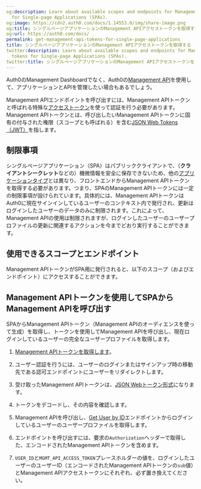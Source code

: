 ```yaml
---
og:description: Learn about available scopes and endpoints for Management API tokens
  for Single-page Applications (SPAs).
og:image: https://cdn2.auth0.com/docs/1.14553.0/img/share-image.png
og:title: シングルページアプリケーションのManagement APIアクセストークンを取得する
og:url: https://auth0.com/docs/
permalink: get-management-api-tokens-for-single-page-applications
title: シングルページアプリケーションのManagement APIアクセストークンを取得する
twitter:description: Learn about available scopes and endpoints for Management API
  tokens for Single-page Applications (SPAs).
twitter:title: シングルページアプリケーションのManagement APIアクセストークンを取得する
---
```


Auth0のManagement Dashboardでなく、Auth0の[Management API](/api/management/v2#!)を使用して、アプリケーションとAPIを管理したい場合もあるでしょう。

Management APIエンドポイントを呼び出すには、Management APIトークンと呼ばれる特殊な[アクセストークン](/security/tokens/access-tokens)を使って認証を行う必要があります。Management APIトークンとは、呼び出したいManagement APIトークンに固有の付与された権限（スコープとも呼ばれる）を含む[JSON Web Tokens（JWT）](/security/tokens/json-web-tokens)を指します。

## 制限事項

シングルページアプリケーション（SPA）はパブリッククライアントで、（**クライアントシークレット**などの）機微情報を安全に保存できないため、他の[アプリケーションタイプ](/applications)とは異なり、フロントエンドからManagement APIトークンを取得する必要があります。つまり、SPAのManagement APIトークンには一定の制限事項が設けられています。具体的には、Management APIトークンはAuth0に現在サインインしているユーザーのコンテキスト内で発行され、更新はログインしたユーザーのデータのみに制限されます。これによって、Management APIの使用は制限されますが、ログインしたユーザーのユーザープロファイルの更新に関連するアクションを今までどおり実行することができます。



## 使用できるスコープとエンドポイント

Management APIトークンがSPA用に発行されると、以下のスコープ（およびエンドポイント）にアクセスすることができます。







## Management APIトークンを使用してSPAからManagement APIを呼び出す

SPAからManagement APIトークン（Management APIのオーディエンスを使って生成）を取得し、トークンを使用してManagement APIを呼び出し、現在ログインしているユーザーの完全なユーザープロファイルを取得します。

1. [Management APIトークンを取得します](/security/tokens/access-tokens/management-api-access-tokens/get-management-api-access-tokens-for-production)。

1. ユーザー認証を行うには、ユーザーのログインまたはサインアップ時の移動先である認可エンドポイントにユーザーをリダイレクトします。
2. 受け取ったManagement APIトークンは、[JSON Webトークン形式](/security/tokens/json-web-tokens/json-web-token-structure)になります。
3. トークンをデコードし、その内容を確認します。
2. Management APIを呼び出し、[Get User by ID](/api/management/v2#!/Users/get_users_by_id)エンドポイントからログインしているユーザーのユーザープロファイルを取得します。

1. エンドポイントを呼び出すには、要求の`Authorization`ヘッダーで取得した、エンコードされたManagement APIトークンを含めます。
2. `USER_ID`と`MGMT_API_ACCESS_TOKEN`プレースホルダーの値を、ログインしたユーザーのユーザーID（エンコードされたManagement APIトークンの`sub`値）とManagement APIアクセストークンにそれぞれ、必ず置き換えてください。